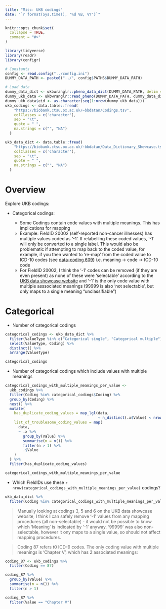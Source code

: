 ```yaml
---
title: "Misc: UKB codings"
date: "`r format(Sys.time(), '%d %B, %Y')`"
---
```


```r
knitr::opts_chunk$set(
  collapse = TRUE,
  comment = "#>"
)
```

```r
library(tidyverse)
library(readr)
library(configr)

# Constants
config <- read.config("../config.ini")
DUMMY_DATA_PATH <- paste0("../", config$PATHS$DUMMY_DATA_PATH)

# Load data
dummy_data_dict <- ukbwranglr::pheno_data_dict(DUMMY_DATA_PATH, delim = ",")
dummy_ukb_data <- ukbwranglr::read_pheno(DUMMY_DATA_PATH, dummy_data_dict, delim = ",") 
dummy_ukb_data$eid <- as.character(seq(1:nrow(dummy_ukb_data)))
ukb_codings <- data.table::fread(
    "https://biobank.ctsu.ox.ac.uk/~bbdatan/Codings.tsv",
    colClasses = c('character'),
    sep = "\t",
    quote = " ",
    na.strings = c("", "NA")
  )

ukb_data_dict <- data.table::fread(
    "https://biobank.ctsu.ox.ac.uk/~bbdatan/Data_Dictionary_Showcase.tsv",
    colClasses = c('character'),
    sep = "\t",
    quote = " ",
    na.strings = c("", "NA")
  )
```

# Overview

Explore UKB codings:

- Categorical codings:

  - Some Codings contain code values with multiple meanings. This has implications for mapping
  - Example: FieldID 20002 (self-reported non-cancer illnesses) has multiple values coded as '-1'. If relabelling these coded values, '-1' will only be converted to a single label. This would also be problematic if attempting to map back to the coded value, for example, if you then wanted to 're-map' from the coded value to ICD-10 codes (see [data-coding 609](https://biobank.ndph.ox.ac.uk/showcase/coding.cgi?id=609)) i.e. meaning -> code -> ICD-10 code
  - For FieldID 20002, I think the '-1' codes can be removed (if they are even present) as none of these were 'selectable' according to the [UKB data showcase website](https://biobank.ndph.ox.ac.uk/ukb/coding.cgi?id=6) and '-1' is the only code value with multiple asssociated meanings (99999 is also 'not selectable', but only maps to a single meaning "unclassifiable")

# Categorical 

- Number of categorical codings

```r
categorical_codings <- ukb_data_dict %>%
  filter(ValueType %in% c("Categorical single", "Categorical multiple")) %>%
  select(ValueType, Coding) %>%
  distinct() %>% 
  arrange(ValueType)

categorical_codings
```

- Number of categorical codings which include values with multiple meanings 

```r
categorical_codings_with_multiple_meanings_per_value <-
  ukb_codings %>%
  filter(Coding %in% categorical_codings$Coding) %>%
  group_by(Coding) %>%
  nest() %>%
  mutate(
    has_duplicate_coding_values = map_lgl(data,
                                          ~ n_distinct(.x$Value) < nrow(.x)),
    list_of_troublesome_coding_values = map(
      data,
      ~ .x %>%
        group_by(Value) %>%
        summarise(n = n()) %>%
        filter(n > 1) %>%
        .$Value
    )
  ) %>%
  filter(has_duplicate_coding_values)
```

```r
categorical_codings_with_multiple_meanings_per_value
```

- Which FieldIDs use these `r nrow(categorical_codings_with_multiple_meanings_per_value)` codings?

```r
ukb_data_dict %>% 
  filter(Coding %in% categorical_codings_with_multiple_meanings_per_value$Coding)
```

>Manually looking at codings 3, 5 and 6 on the UKB data showcase website, I think I can safely remove '-1' values from any mapping procedures (all non-selectable) - it would not be possible to know which 'Meaning' is indicated by '-1' anyway. '99999' was also non-selectable, however it ony maps to a single value, so should not affect mapping procedures.

>Coding 87 refers t0 ICD-9 codes. The only coding value with multiple meanings is 'Chapter V', which has 2 associated meanings:

```r
coding_87 <- ukb_codings %>% 
  filter(Coding == 87)

coding_87 %>% 
  group_by(Value) %>% 
  summarise(n = n()) %>% 
  filter(n > 1)

coding_87 %>% 
  filter(Value == "Chapter V")
```
